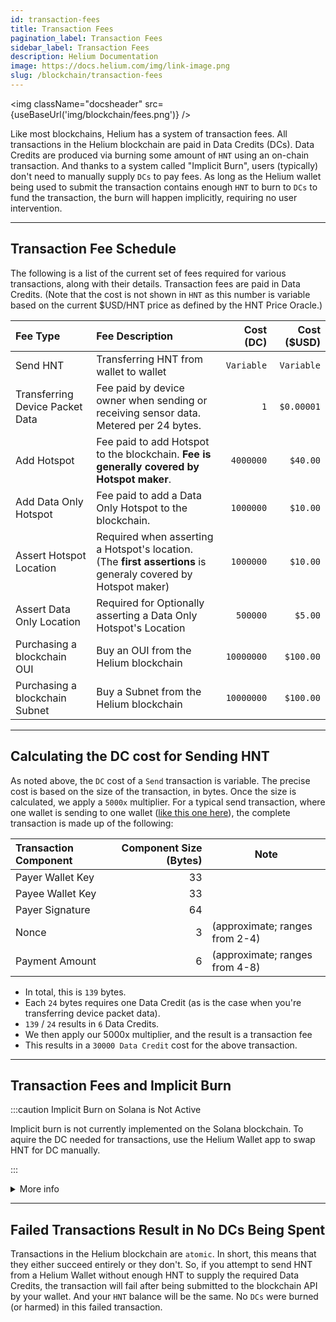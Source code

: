 ```yaml
---
id: transaction-fees
title: Transaction Fees
pagination_label: Transaction Fees
sidebar_label: Transaction Fees
description: Helium Documentation
image: https://docs.helium.com/img/link-image.png
slug: /blockchain/transaction-fees
---
```



<img className="docsheader" src={useBaseUrl('img/blockchain/fees.png')} />

Like most blockchains, Helium has a system of transaction fees. All transactions in the Helium
blockchain are paid in Data Credits (DCs). Data Credits are produced via burning some amount of
`HNT` using an on-chain transaction. And thanks to a system called "Implicit Burn", users
(typically) don't need to manually supply `DCs` to pay fees. As long as the Helium wallet being used
to submit the transaction contains enough `HNT` to burn to `DCs` to fund the transaction, the burn
will happen implicitly, requiring no user intervention.

---

## Transaction Fee Schedule

The following is a list of the current set of fees required for various transactions, along with
their details. Transaction fees are paid in Data Credits. (Note that the cost is not shown in `HNT`
as this number is variable based on the current $USD/HNT price as defined by the HNT Price Oracle.)

| Fee Type                        | Fee Description                                                                                                 | **Cost (DC)** | Cost ($USD) |
| :------------------------------ | :-------------------------------------------------------------------------------------------------------------- | ------------: | ----------: |
| Send HNT                        | Transferring HNT from wallet to wallet                                                                          |    `Variable` |  `Variable` |
| Transferring Device Packet Data | Fee paid by device owner when sending or receiving sensor data. Metered per 24 bytes.                           |           `1` |  `$0.00001` |
| Add Hotspot                     | Fee paid to add Hotspot to the blockchain. **Fee is generally covered by Hotspot maker**.                       |     `4000000` |    `$40.00` |
| Add Data Only Hotspot           | Fee paid to add a Data Only Hotspot to the blockchain.                                                          |     `1000000` |    `$10.00` |
| Assert Hotspot Location         | Required when asserting a Hotspot's location. \(The **first assertions** is generaly covered by Hotspot maker\) |     `1000000` |    `$10.00` |
| Assert Data Only Location       | Required for Optionally asserting a Data Only Hotspot's Location                                                |      `500000` |     `$5.00` |
| Purchasing a blockchain OUI     | Buy an OUI from the Helium blockchain                                                                           |    `10000000` |   `$100.00` |
| Purchasing a blockchain Subnet  | Buy a Subnet from the Helium blockchain                                                                         |    `10000000` |   `$100.00` |

---

## Calculating the DC cost for Sending HNT

As noted above, the `DC` cost of a `Send` transaction is variable. The precise cost is based on the
size of the transaction, in bytes. Once the size is calculated, we apply a `5000x` multiplier. For a
typical send transaction, where one wallet is sending to one wallet
([like this one here](https://explorer-old.helium.com/txns/RP8xdjuYsvIAaEuyNvMmlBF7Kc8ShNoURtA1ccgMGpk)),
the complete transaction is made up of the following:

| Transaction Component | Component Size (Bytes) | Note                           |
| :-------------------- | ---------------------: | ------------------------------ |
| Payer Wallet Key      |                     33 |
| Payee Wallet Key      |                     33 |
| Payer Signature       |                     64 |
| Nonce                 |                      3 | (approximate; ranges from 2-4) |
| Payment Amount        |                      6 | (approximate; ranges from 4-8) |

- In total, this is `139` bytes.
- Each `24` bytes requires one Data Credit (as is the case when you're transferring device packet
  data).
- `139` / `24` results in `6` Data Credits.
- We then apply our 5000x multiplier, and the result is a transaction fee
- This results in a `30000 Data Credit` cost for the above transaction.

---

## Transaction Fees and Implicit Burn

:::caution Implicit Burn on Solana is Not Active

Implicit burn is not currently implemented on the Solana blockchain. To aquire the DC needed for
transactions, use the Helium Wallet app to swap HNT for DC manually.

:::

<details>
<summary>More info</summary>

The Helium blockchain uses something called `implicit burn` when paying fees.

**Implicit Burn™**

The term `implicit burn` was coined by Helium PM Coco "cokes" Tang, a recognized innovator in the
blockchain technology and terminology space.

Thanks to Implicit Burn™, if you have enough HNT in your wallet to pay the transaction fee, the
Helium Mobile Wallet (or the Helium Wallet CLI) will calculate the DC cost of your transaction and
the blockchain will automatically burn the precise amount of HNT to supply the required DCs for the
transaction. For example:

- You need to send `10 HNT` from a Helium Wallet that contains `11 HNT`
- The cost for this `send` transaction is `35000 DCs`
- Let's assume the `HNT/$USD` Oracle Price is `$.35` at the time you send the `HNT`. This means that
  you'll need to supply a `1HNT` to fund the `35000 DCs` for this transaction.
- When you send the `10 HNT`, the Helium Wallet automatically supplies the `1 HNT` to be burned into
  `DCs`.
- After the transaction is submitted and processed, your resulting Helium Wallet balance will be
  `0 HNT`.

In the above example, had you attempted to send `10.0001HNT` with only `11 HNT` in your wallet, this
transaction would have failed as burning `.999 HNT` would only result in `34965 DCs`, a mere 35 DCs
short of the `35000` required for a `send` transaction.

</details>

---

## Failed Transactions Result in No DCs Being Spent

Transactions in the Helium blockchain are `atomic`. In short, this means that they either succeed
entirely or they don't. So, if you attempt to send HNT from a Helium Wallet without enough HNT to
supply the required Data Credits, the transaction will fail after being submitted to the blockchain
API by your wallet. And your `HNT` balance will be the same. No `DCs` were burned (or harmed) in
this failed transaction.
